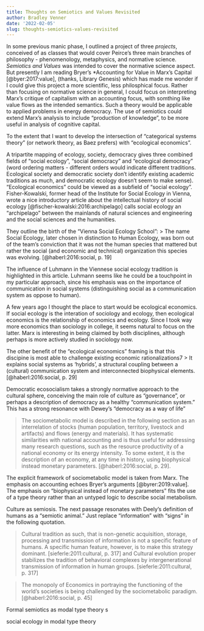 ```yaml
---
title: Thoughts on Semiotics and Values Revisited
author: Bradley Venner
date: '2022-02-05'
slug: thoughts-semiotics-values-revisited
---
```


In some previous manic phase, I outlined a project of three *projects*, conceived of as classes that would cover Peirce's three main branches of philosophy - phenomenology, metaphysics, and normative science. *Semiotics and Values* was intended to cover the normative science aspect. But presently I am reading Bryer's *Accounting for Value in Marx's Capital [@byer:2017:value], (thanks, Library Genesis) which has made me wonder if I could give this project a more scientific, less philosphical focus.  Rather than focusing on normative science in general, I could focus on interpreting Marx's critique of capitalism with an accounting focus, with somthing like value flows as the intended semantics. Such a theory would be applicable to applied problems in energy democracy. The use of semiotics could extend Marx's analysis to include "production of knowledge", to be more useful in analysis of cognitive capital.

To the extent that I want to develop the intersection of "categorical systems theory" (or network theory, as Baez prefers) with "ecological economics".

A tripartite mapping of ecology, society, democracy gives three combined fields of "social ecology", "social democracy" and "ecological democracy" (word ordering matters - different orders would indicate different traditions. Ecological society and democratic society don't identify existing academic traditions as much, and democratic ecology doesn't seem to make sense). "Ecological economics" could be viewed as a subfield of "social ecology". Fisher-Kowalski, former head of the Institute for Social Ecology in Vienna, wrote a nice introductory article about the intellectual history of social ecology [@fischer-kowalski:2016:archipelago] calls social ecology an "archipelago" between the mainlands of natural sciences and engineering and the social sciences and the humanities.

They outline the birth of the "Vienna Social Ecology School":
>   The name Social Ecology, later chosen in distinction to Human Ecology, was born out of the team’s conviction that it was not the human species that mattered  but rather  the social (and economic and technical) organization this species was evolving. [@haberl:2016:social, p. 19] 

The influence of Luhmann in the Viennese social ecology tradition is highlighted in this article. Luhmann seems like he could be a touchpoint in my particular approach, since his emphasis was on the importance of communication in social systems (distinguishing social as a communication system as oppose to human). 

A few years ago I thought the place to start would be ecological economics. If social ecology is the interation of sociology and ecology, then ecological economics is the relationship of economics and ecology. Since I took way more economics than sociology in college, it seems natural to focus on the latter. Marx is interesting in being claimed by both disciplines, although perhaps is more actively studied in sociology now.

The other benefit of the "ecological economics" framing is that this discipine is most able to challenge existing economic rationalizations7
> It explains social systems as ‘hybrids’, a structural coupling between a (cultural) communication system and interconnected biophysical elements.[@haberl:2016:social, p. 29]

Democratic ecosocialism takes a strongly normative approach to the cultural sphere, conceiving the main role of culture as "governance", or perhaps a description of democracy as a healthy "communication system." This has a strong resonance with Dewey's "democracy as a way of life" 

> The sociometabolic model is described in the following section as an interrelation of stocks (human population, territory, livestock and artifacts) and flows (energy and materials). It has systematic similarities with national accounting and is thus useful for addressing many research questions, such as the resource productivity of a national economy or its energy intensity. To some extent, it is the description of an economy, at any time in history, using biophysical instead monetary parameters. [@haberl:2016:social, p. 29].

The explicit framework of sociometabolic model is taken from Marx. The emphasis on accounting echoes Bryer's arguments [@byrer:2019:value]. The emphasis on "biophysical instead of monetary parameters" fits the use of a type theory rather than an untyped logic to describe social metabolism. 

Culture as semiosis. The next passage resonates with Deely's definition of humans as a "semiotic animal." Just replace "information" with "signs" in the following quotation.

> Cultural tradition as such, that is non-genetic acquisition, storage, processing and transmission of information is not a specific feature of humans. A specific human feature, however, is to make this strategy dominant.
[sieferle:2011:cultural, p. 317]
and
> Cultural evolution proper stabilizes the tradition of behavioral complexes by intergenerational transmission of information in human groups. [sieferle:2011:cultural, p. 317]

> The monopoly of Economics in portraying the functioning of the world’s societies is being challenged by the sociometabolic paradigm. [@haberl:2016:social, p. 45]

Formal semiotics as modal type theory s

social ecology in modal type theory

